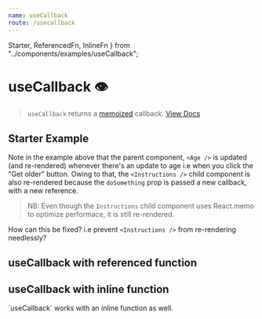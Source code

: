 ```yaml
---
name: useCallback
route: /usecallback
---
```


  Starter,
  ReferencedFn,
  InlineFn
} from "../components/examples/useCallback";

# useCallback 👁

> `useCallback` returns a [memoized](https://en.wikipedia.org/wiki/Memoization) callback. [View Docs](https://reactjs.org/docs/hooks-reference.html#usecallback)

## Starter Example

<Editor noInline code={Starter} />

Note in the example above that the parent component, `<Age />` is updated (and re-rendered) whenever there's
an update to age i.e when you click the "Get older" button.
Owing to that, the `<Instructions />` child component is also re-rendered because the `doSomething` prop is passed a
new callback, with a new reference.

> NB: Even though the `Instructions` child component uses React.memo to optimize performace, it is still re-rendered.

How can this be fixed? i.e prevent `<Instructions />` from re-rendering needlessly?

## useCallback with referenced function

<Editor noInline code={ReferencedFn} />

## useCallback with inline function

<Editor noInline code={InlineFn} />
`useCallback` works with an inline function as well.
